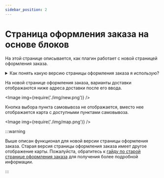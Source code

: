 ```yaml
---
sidebar_position: 2
---
```


# Страница оформления заказа на основе блоков

На этой странице описывается, как плагин работает с новой страницей оформления заказа.

<details>
    <summary>Как понять какую версию страницы оформления заказа я использую?</summary>

    Вы можете проверить тип страницы оформления заказа в панели администратора.
    Смотрите наш [гайд](./checkout-versions) для более подробной информации.

</details>

На новой странице оформления заказа, варианты доставки отображаются ниже адреса доставки после его ввода.

<Image img={require('./img/new.png')} />

Кнопка выбора пункта самовывоза не отображается, вместо нее отображается карта с доступными пунктами самовывоза.

<Image img={require('./img/map.png')} />

:::warning

Выше описан функционал для новой версии страницы оформления заказа.
Старая версия страницы оформления заказа имеет другое отображение карты.
Пожалуйста, обратитесь к [гайду по старой странице оформления заказа](./old-checkout) для получения более подробной информации.

:::
